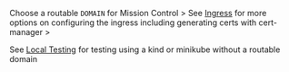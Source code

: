 Choose a routable `DOMAIN` for Mission Control
    > See [Ingress](/installation/self-hosted/ingress) for more options on configuring the ingress including generating certs with cert-manager
    > <p>See [Local Testing](/installation/local-testing) for testing using a kind or minikube without a routable domain</p>


